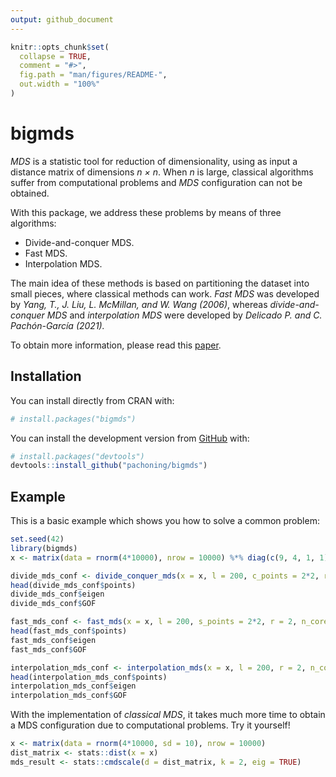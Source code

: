 ```yaml
---
output: github_document
---
```


<!-- README.md is generated from README.Rmd. Please edit that file -->

```r
knitr::opts_chunk$set(
  collapse = TRUE,
  comment = "#>",
  fig.path = "man/figures/README-",
  out.width = "100%"
)
```

# bigmds

<!-- badges: start -->
<!-- badges: end -->

*MDS* is a statistic tool for reduction of dimensionality, using as input a distance matrix of dimensions *n × n*. 
When *n* is large, classical algorithms suffer from computational problems and *MDS* configuration can not be obtained.

With this package, we address these problems by means of three algorithms: 

- Divide-and-conquer MDS.
- Fast MDS.
- Interpolation MDS.

The main idea of these methods is based on partitioning the dataset into small pieces, where classical methods can work.
*Fast MDS* was developed by *Yang, T., J. Liu, L. McMillan, and W. Wang (2006)*, whereas 
*divide-and-conquer MDS* and *interpolation MDS* were developed by *Delicado P. and C. Pachón-García (2021).*

To obtain more information, please read this [paper](https://arxiv.org/abs/2007.11919).

## Installation

You can install directly from CRAN with:

``` r
# install.packages("bigmds")
```

You can install the development version from [GitHub](https://github.com/) with:

``` r
# install.packages("devtools")
devtools::install_github("pachoning/bigmds")
```
## Example

This is a basic example which shows you how to solve a common problem:

```r
set.seed(42)
library(bigmds)
x <- matrix(data = rnorm(4*10000), nrow = 10000) %*% diag(c(9, 4, 1, 1))

divide_mds_conf <- divide_conquer_mds(x = x, l = 200, c_points = 2*2, r = 2, n_cores = 1, dist_fn = stats::dist)
head(divide_mds_conf$points)
divide_mds_conf$eigen
divide_mds_conf$GOF

fast_mds_conf <- fast_mds(x = x, l = 200, s_points = 2*2, r = 2, n_cores = 1, dist_fn = stats::dist)
head(fast_mds_conf$points)
fast_mds_conf$eigen
fast_mds_conf$GOF

interpolation_mds_conf <- interpolation_mds(x = x, l = 200, r = 2, n_cores = 1, dist_fn = stats::dist)
head(interpolation_mds_conf$points)
interpolation_mds_conf$eigen
interpolation_mds_conf$GOF
```

With the implementation of *classical MDS*, it takes much more time to obtain a MDS configuration due to computational 
problems. Try it yourself!

```r
x <- matrix(data = rnorm(4*10000, sd = 10), nrow = 10000)
dist_matrix <- stats::dist(x = x)
mds_result <- stats::cmdscale(d = dist_matrix, k = 2, eig = TRUE)
```
